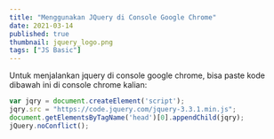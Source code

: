 ```yaml
---
title: "Menggunakan JQuery di Console Google Chrome"
date: 2021-03-14
published: true
thumbnail: jquery_logo.png
tags: ["JS Basic"]
---
```


Untuk menjalankan jquery di console google chrome, bisa paste kode dibawah ini di console chrome kalian: 

````javascript
var jqry = document.createElement('script');
jqry.src = "https://code.jquery.com/jquery-3.3.1.min.js";
document.getElementsByTagName('head')[0].appendChild(jqry);
jQuery.noConflict();
````
